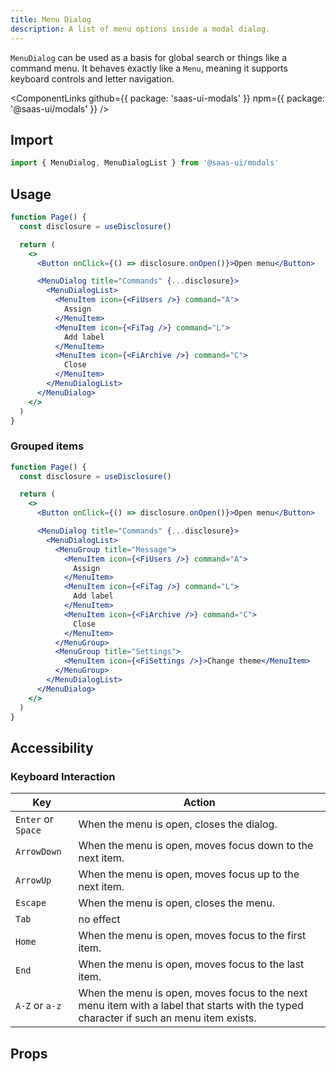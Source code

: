 ```yaml
---
title: Menu Dialog
description: A list of menu options inside a modal dialog.
---
```


`MenuDialog` can be used as a basis for global search or things like a command menu.
It behaves exactly like a `Menu`, meaning it supports keyboard controls and letter navigation.

<ComponentLinks
  github={{ package: 'saas-ui-modals' }}
  npm={{ package: '@saas-ui/modals' }}
/>

## Import

```ts
import { MenuDialog, MenuDialogList } from '@saas-ui/modals'
```

## Usage

```jsx
function Page() {
  const disclosure = useDisclosure()

  return (
    <>
      <Button onClick={() => disclosure.onOpen()}>Open menu</Button>

      <MenuDialog title="Commands" {...disclosure}>
        <MenuDialogList>
          <MenuItem icon={<FiUsers />} command="A">
            Assign
          </MenuItem>
          <MenuItem icon={<FiTag />} command="L">
            Add label
          </MenuItem>
          <MenuItem icon={<FiArchive />} command="C">
            Close
          </MenuItem>
        </MenuDialogList>
      </MenuDialog>
    </>
  )
}
```

### Grouped items

```jsx
function Page() {
  const disclosure = useDisclosure()

  return (
    <>
      <Button onClick={() => disclosure.onOpen()}>Open menu</Button>

      <MenuDialog title="Commands" {...disclosure}>
        <MenuDialogList>
          <MenuGroup title="Message">
            <MenuItem icon={<FiUsers />} command="A">
              Assign
            </MenuItem>
            <MenuItem icon={<FiTag />} command="L">
              Add label
            </MenuItem>
            <MenuItem icon={<FiArchive />} command="C">
              Close
            </MenuItem>
          </MenuGroup>
          <MenuGroup title="Settings">
            <MenuItem icon={<FiSettings />}>Change theme</MenuItem>
          </MenuGroup>
        </MenuDialogList>
      </MenuDialog>
    </>
  )
}
```

## Accessibility

### Keyboard Interaction

| Key                | Action                                                                                                                                  |
| ------------------ | --------------------------------------------------------------------------------------------------------------------------------------- |
| `Enter` or `Space` | When the menu is open, closes the dialog.                                                                                               |
| `ArrowDown`        | When the menu is open, moves focus down to the next item.                                                                               |
| `ArrowUp`          | When the menu is open, moves focus up to the next item.                                                                                 |
| `Escape`           | When the menu is open, closes the menu.                                                                                                 |
| `Tab`              | no effect                                                                                                                               |
| `Home`             | When the menu is open, moves focus to the first item.                                                                                   |
| `End`              | When the menu is open, moves focus to the last item.                                                                                    |
| `A-Z` or `a-z`     | When the menu is open, moves focus to the next menu item with a label that starts with the typed character if such an menu item exists. |

## Props
